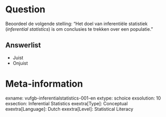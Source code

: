 Question
========
Beoordeel de volgende stelling: "Het doel van inferentiële statistiek (*inferential statistics*) is om conclusies te trekken over een populatie."

Answerlist
----------
* Juist
* Onjuist

Meta-information
================
exname: vufgb-inferentialstatistics-001-en
extype: schoice
exsolution: 10
exsection: Inferential Statistics
exextra[Type]: Conceptual
exextra[Language]: Dutch
exextra[Level]: Statistical Literacy

